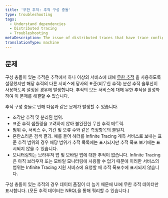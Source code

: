 ```yaml
---
title: '무한 추적: 추적 구성 충돌'
type: troubleshooting
tags:
  - Understand dependencies
  - Distributed tracing
  - Troubleshooting
metaDescription: The issue of distributed traces that have trace configuration conflicts (some services having Infinite Tracing and some have standard tracing).
translationType: machine
---
```


## 문제

구성 충돌이 있는 추적은 추적에서 하나 이상의 서비스에 대해 [무한 추적](/docs/understand-dependencies/distributed-tracing/infinite-tracing/introduction-infinite-tracing) 을 사용하도록 설정했지만 해당 추적의 다른 서비스에 당사의 표준(비무한 추적) 분산 추적 솔루션이 사용하도록 설정된 경우에 발생합니다. 추적의 모든 서비스에 대해 무한 추적을 활성화하여 이 문제를 해결할 수 있습니다.

추적 구성 충돌로 인해 다음과 같은 문제가 발생할 수 있습니다.

* 조각난 추적 및 분리된 범위.
* 표준 추적 샘플링을 고려하지 않아 불완전한 무한 추적 메트릭.
* 범위 수, 서비스 수, 기간 및 오류 수와 같은 측정항목의 불일치.
* 혼란스러운 검색 결과. 예를 들어 헤더를 Infinite Tracing 계측 서비스로 보내는 표준 추적 범위의 경우 해당 범위가 추적 목록에는 표시되지만 추적 폭포 보기에는 표시되지 않을 수 있습니다.
* 모니터링되는 브라우저 앱 및 모바일 앱에 대한 추적이 없습니다. Infinite Tracing은 아직 브라우저 또는 모바일 모니터링에 사용할 수 없기 때문에 이러한 서비스의 범위는 Infinite Tracing 지원 서비스에 요청할 때 추적 폭포수에 표시되지 않습니다.

구성 충돌이 있는 추적의 경우 데이터 품질이 더 높기 때문에 UI에 무한 추적 데이터만 표시합니다. (모든 추적 데이터는 NRQL을 통해 쿼리할 수 있습니다.)